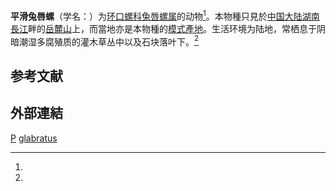 {{Speciesbox
| taxon = Lagocheilus glabratus 
| authority = Möllendorff, 1886{{r|Möllendorff 1886|page1=163}}
| synonyms_ref = {{r|MolluscaBase}}
| synonyms =
* ''[[東洋蝸牛屬|Japonia]] (Japonia) glabrata'' <small>(Möllendorff, 1886)</small>
* ''Japonia glabrata'' <small>(Möllendorff, 1886)</small>
* ''Lagocheilus glabratum'' <small>Möllendorff, 1886</small>（詞性錯誤）{{r|MolluscaBase}}
* ''Lagochilus glabrtum'' <small>Moellendorff, 1886</small><ref name='id10939'/>
}}

'''平滑兔唇螺'''（学名：{{lang|la|''Lagocheilus glabratus''}}）为[[环口螺科|环口螺科]][[兔唇螺属|兔唇螺属]]的动物<ref name='id10939'/>。本物種只見於[[中国大陆|中国大陆]][[湖南|湖南]][[長江|長江]]畔的[[岳麓山|岳麓山]]上，而當地亦是本物種的[[模式產地|模式產地]]{{r|Möllendorff 1886|page1=163|id10939|MolluscaBase}}。生活环境为陆地，常栖息于阴暗潮湿多腐殖质的灌木草丛中以及石块落叶下。<ref name='id10939'/>

== 参考文献 ==
{{reflist |refs=
<ref name='id10939'>{{cite web
 | url =http://www.bioinfo.cn/db05/BjdwSpecies.php?action=view&id=10939| deadurl =yes| archiveurl =https://web.archive.org/web/20160305011048/http://www.bioinfo.cn/db05/BjdwSpecies.php?action=view&id=10939
 | title =平滑兔唇螺| work =《中国动物物种编目数据库》
 | publisher =中国科学院微生物研究所| author =中国科学院动物研究所
 | accessdate =2009-04-28| archivedate =2016-03-05 |language=zh-hans }}</ref>
<ref name="Möllendorff 1886">{{cite journal
 |url=https://www.biodiversitylibrary.org/page/16355855
 |last=Möllendorff
 |first=O. F. von
 |year=1886
 |title=Materialien zur Fauna von China
 |trans-title=有關中國動物的資料
 |journal=''[[Jahrbücher_der_deutschen_malakozoologischen_Gesellschaft|Jahrb. De. Malac. Ges.]]''
 |volume=13
 |pages=156-210
 |language=de,la
 |access-date=2021-02-02
 |archive-date=2021-01-27
 |archive-url=https://web.archive.org/web/20210127110214/https://www.biodiversitylibrary.org/page/16355855
 |dead-url=no
 }}</ref>
<ref name="MolluscaBase">{{MolluscaBase |id=1328088
 |taxon=Lagocheilus glabratus |authority=Möllendorff, 1886
 |last1=Bouchet |first1=`Philippe
 |last2=Páll-Gergely |first2=Barna
 |date=2020-06-06 |access-date=2021-02-02 }}</ref>
}}

== 外部連結 ==
{{taxonbar}}
[[Category:_1886年描述的动物|P]]
[[Category:兔唇螺属|glabratus]]
{{软体动物小作品}}
